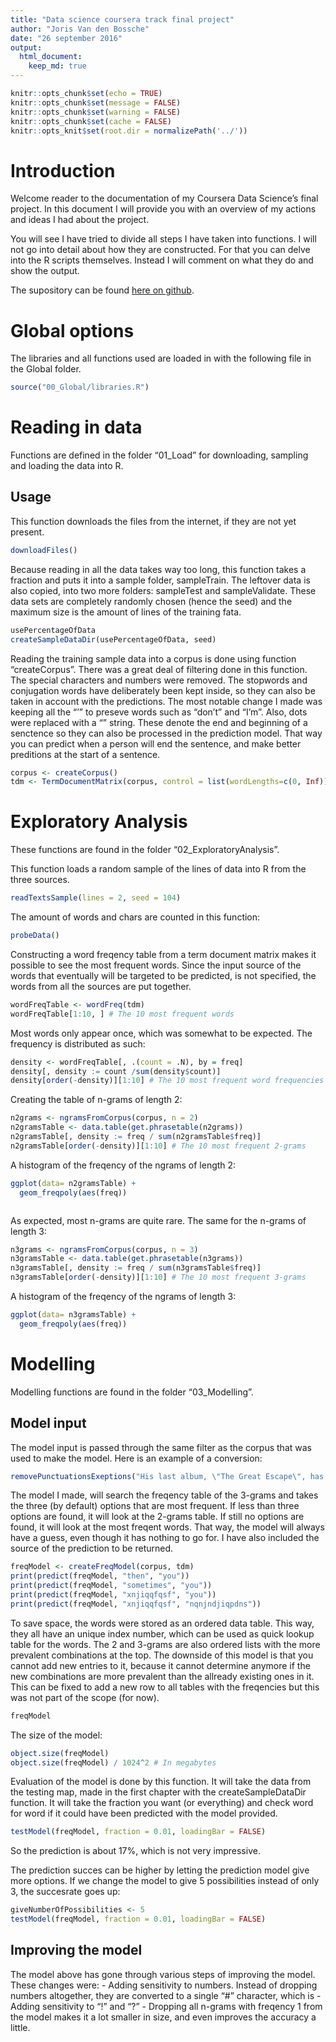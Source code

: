 ```yaml
---
title: "Data science coursera track final project"
author: "Joris Van den Bossche"
date: "26 september 2016"
output: 
  html_document:
    keep_md: true
---
```


```r
knitr::opts_chunk$set(echo = TRUE)
knitr::opts_chunk$set(message = FALSE)
knitr::opts_chunk$set(warning = FALSE)
knitr::opts_chunk$set(cache = FALSE)
knitr::opts_knit$set(root.dir = normalizePath('../'))
```

# Introduction
Welcome reader to the documentation of my Coursera Data Science's final project. In this document I will provide you with an overview of my actions and ideas I had about the project.

You will see I have tried to divide all steps I have taken into functions. I will not go into detail about how they are constructed. For that you can delve into the R scripts themselves. Instead I will comment on what they do and show the output.

The supository can be found [here on github](https://github.com/JorisVdBos/Data-Science-Capstone).

# Global options
The libraries and all functions used are loaded in with the following file in the Global folder.
```r
source("00_Global/libraries.R")
```


# Reading in data
Functions are defined in the folder "01_Load" for downloading, sampling and loading the data into R.

## Usage
This function downloads the files from the internet, if they are not yet present.
```r
downloadFiles()
```

Because reading in all the data takes way too long, this function takes a fraction and puts it into a sample folder, sampleTrain. The leftover data is also copied, into two more folders: sampleTest and sampleValidate. These data sets are completely randomly chosen (hence the seed) and the maximum size is the amount of lines of the training fata.
```r
usePercentageOfData
createSampleDataDir(usePercentageOfData, seed)
```

Reading the training sample data into a corpus is done using function "createCorpus". There was a great deal of filtering done in this function. The special characters and numbers were removed. The stopwords and conjugation words have deliberately been kept inside, so they can also be taken in account with the predictions. The most notable change I made was keeping all the "'" to preseve words such as "don't" and "I'm". Also, dots were replaced with a "\n" string. These denote the end and beginning of a senctence so they can also be processed in the prediction model. That way you can predict when a person will end the sentence, and make better preditions at the start of a sentence.
```r
corpus <- createCorpus()
tdm <- TermDocumentMatrix(corpus, control = list(wordLengths=c(0, Inf)))
```

# Exploratory Analysis
These functions are found in the folder "02_ExploratoryAnalysis".

This function loads a random sample of the lines of data into R from the three sources.
```r
readTextsSample(lines = 2, seed = 104)
```

The amount of words and chars are counted in this function:
```r
probeData()
```


Constructing a word freqency table from a term document matrix makes it possible to see the most frequent words. Since the input source of the words that eventually will be targeted to be predicted, is not specified, the words from all the sources are put together.
```r
wordFreqTable <- wordFreq(tdm)
wordFreqTable[1:10, ] # The 10 most frequent words
```

Most words only appear once, which was somewhat to be expected. The frequency is distributed as such:
```r
density <- wordFreqTable[, .(count = .N), by = freq]
density[, density := count /sum(density$count)]
density[order(-density)][1:10] # The 10 most frequent word frequencies
```

Creating the table of n-grams of length 2:
```r
n2grams <- ngramsFromCorpus(corpus, n = 2)
n2gramsTable <- data.table(get.phrasetable(n2grams))
n2gramsTable[, density := freq / sum(n2gramsTable$freq)]
n2gramsTable[order(-density)][1:10] # The 10 most frequent 2-grams
```

A histogram of the freqency of the ngrams of length 2:
```r
ggplot(data= n2gramsTable) + 
  geom_freqpoly(aes(freq))
```
```r

```

As expected, most n-grams are quite rare. The same for the n-grams of length 3:
```r
n3grams <- ngramsFromCorpus(corpus, n = 3)
n3gramsTable <- data.table(get.phrasetable(n3grams))
n3gramsTable[, density := freq / sum(n3gramsTable$freq)]
n3gramsTable[order(-density)][1:10] # The 10 most frequent 3-grams
```

A histogram of the freqency of the ngrams of length 3:
```r
ggplot(data= n3gramsTable) + 
  geom_freqpoly(aes(freq))
```

# Modelling
Modelling functions are found in the folder "03_Modelling".

## Model input
The model input is passed through the same filter as the corpus that was used to make the model. Here is an example of a conversion:
```r
removePunctuationsExeptions("His last album, \"The Great Escape\", has yet to see the light of day. \"I'm not even sure that album will come out under that title,\" he says. \"I do have the project completed and handed into E1\", his current record label. He says it could possibly hit in the fall.")
```

The model I made, will search the freqency table of the 3-grams and takes the three (by default) options that are most frequent. If less than three options are found, it will look at the 2-grams table. If still no options are found, it will look at the most freqent words. That way, the model will always have a guess, even though it has nothing to go for. I have also included the source of the prediction to be returned.
```r
freqModel <- createFreqModel(corpus, tdm)
print(predict(freqModel, "then", "you"))
print(predict(freqModel, "sometimes", "you"))
print(predict(freqModel, "xnjiqqfqsf", "you"))
print(predict(freqModel, "xnjiqqfqsf", "nqnjndjiqpdns"))
```

To save space, the words were stored as an ordered data table. This way, they all have an unique index number, which can be used as quick lookup table for the words. The 2 and 3-grams are also ordered lists with the more prevalent combinations at the top. The downside of this model is that you cannot add new entries to it, because it cannot determine anymore if the new combinations are more prevalent than the allready existing ones in it. This can be fixed to add a new row to all tables with the freqencies but this was not part of the scope (for now).
```r
freqModel
```

The size of the model:
```r
object.size(freqModel)
object.size(freqModel) / 1024^2 # In megabytes
```

Evaluation of the model is done by this function. It will take the data from the testing map, made in the first chapter with the createSampleDataDir function. It will take the fraction you want (or everything) and check word for word if it could have been predicted with the model provided.
```r
testModel(freqModel, fraction = 0.01, loadingBar = FALSE)
```

So the prediction is about 17%, which is not very impressive.

The prediction succes can be higher by letting the prediction model give more options. If we change the model to give 5 possibilities instead of only 3, the succesrate goes up:
```r
giveNumberOfPossibilities <- 5
testModel(freqModel, fraction = 0.01, loadingBar = FALSE)
```

## Improving the model
The model above has gone through various steps of improving the model. These changes were:
- Adding sensitivity to numbers. Instead of dropping numbers altogether, they are converted to a single "#" character, which is - Adding sensitivity to "!" and "?"
- Dropping all n-grams with freqency 1 from the model makes it a lot smaller in size, and even improves the accuracy a little.